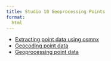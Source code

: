 ```yaml
---
title: Studio 10 Geoprocessing Points
format:
  html
---
```


- [Extracting point data using osmnx](0_data_creation.qmd)
- [Geocoding point data](1_geocoding_banks.qmd)
- [Geoprocessing point data](2_processing_points.qmd)
